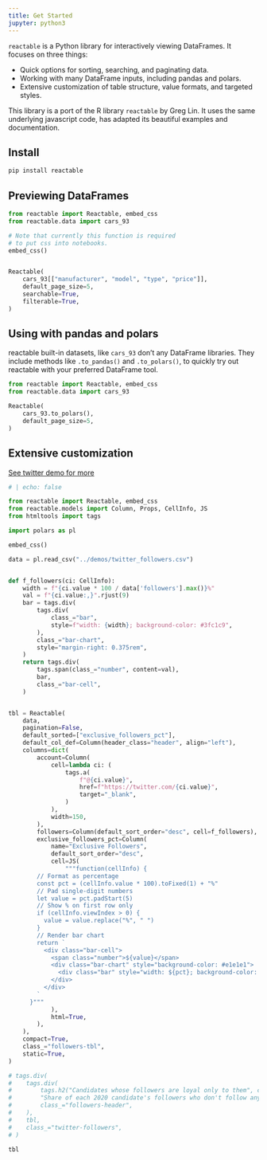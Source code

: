 ```yaml
---
title: Get Started
jupyter: python3
---
```


`reactable` is a Python library for interactively viewing DataFrames. It focuses on three things:

* Quick options for sorting, searching, and paginating data.
* Working with many DataFrame inputs, including pandas and polars.
* Extensive customization of table structure, value formats, and targeted styles.

::: {.callout-note}
This library is a port of the R library `reactable` by Greg Lin. It uses the same underlying javascript code, has adapted its beautiful examples and documentation.
:::

## Install

```bash
pip install reactable
```

## Previewing DataFrames

```python
from reactable import Reactable, embed_css
from reactable.data import cars_93

# Note that currently this function is required
# to put css into notebooks.
embed_css()


Reactable(
    cars_93[["manufacturer", "model", "type", "price"]],
    default_page_size=5,
    searchable=True,
    filterable=True,
)
```

## Using with pandas and polars

reactable built-in datasets, like `cars_93` don't any DataFrame libraries.
They include methods like `.to_pandas()` and `.to_polars()`, to quickly try out reactable with your preferred DataFrame tool.

```python
from reactable import Reactable, embed_css
from reactable.data import cars_93

Reactable(
    cars_93.to_polars(),
    default_page_size=5,
)
```

## Extensive customization

[See twitter demo for more](/demos/twitter-followers.qmd)

<link href = "https://fonts.googleapis.com/css?family=Karla:400,700|Fira+Mono&display=fallback" rel = "stylesheet" />

<style>
.twitter-followers {
  margin: 0 auto;
  width: 575px;
  font-family: Karla, "Helvetica Neue", Helvetica, Arial, sans-serif;
}

.followers-header {
  margin: 1.125rem 0;
  font-size: 1rem;
}

.followers-title {
  font-size: 1.25rem;
  font-weight: 600;
}

.followers-tbl {
  font-size: 0.875rem;
  line-height: 1.125rem;
}

.followers-tbl a {
  color: inherit;
  text-decoration: none;
}

.followers-tbl a:hover,
.followers-tbl a:focus {
  text-decoration: underline;
  text-decoration-thickness: max(1px, 0.0625rem);
}

.header {
  border-bottom: 2px solid #555;
  font-size: 0.8125rem;
  font-weight: 400;
  text-transform: uppercase;
}

.header:hover {
  background-color: #eee;
}

.bar-cell {
  display: flex;
  align-items: center;
}

.number {
  font-family: "Fira Mono", Consolas, Monaco, monospace;
  font-size: 0.84375rem;
  white-space: pre;
}

.bar-chart {
  flex-grow: 1;
  margin-left: 0.375rem;
  height: 0.875rem;
}

.bar {
  height: 100%;
}
</style>

```python
# | echo: false

from reactable import Reactable, embed_css
from reactable.models import Column, Props, CellInfo, JS
from htmltools import tags

import polars as pl

embed_css()

data = pl.read_csv("../demos/twitter_followers.csv")


def f_followers(ci: CellInfo):
    width = f"{ci.value * 100 / data['followers'].max()}%"
    val = f"{ci.value:,}".rjust(9)
    bar = tags.div(
        tags.div(
            class_="bar",
            style=f"width: {width}; background-color: #3fc1c9",
        ),
        class_="bar-chart",
        style="margin-right: 0.375rem",
    )
    return tags.div(
        tags.span(class_="number", content=val),
        bar,
        class_="bar-cell",
    )


tbl = Reactable(
    data,
    pagination=False,
    default_sorted=["exclusive_followers_pct"],
    default_col_def=Column(header_class="header", align="left"),
    columns=dict(
        account=Column(
            cell=lambda ci: (
                tags.a(
                    f"@{ci.value}",
                    href=f"https://twitter.com/{ci.value}",
                    target="_blank",
                )
            ),
            width=150,
        ),
        followers=Column(default_sort_order="desc", cell=f_followers),
        exclusive_followers_pct=Column(
            name="Exclusive Followers",
            default_sort_order="desc",
            cell=JS(
                """function(cellInfo) {
        // Format as percentage
        const pct = (cellInfo.value * 100).toFixed(1) + "%"
        // Pad single-digit numbers
        let value = pct.padStart(5)
        // Show % on first row only
        if (cellInfo.viewIndex > 0) {
          value = value.replace("%", " ")
        }
        // Render bar chart
        return `
          <div class="bar-cell">
            <span class="number">${value}</span>
            <div class="bar-chart" style="background-color: #e1e1e1">
              <div class="bar" style="width: ${pct}; background-color: #fc5185"></div>
            </div>
          </div>
        `
      }"""
            ),
            html=True,
        ),
    ),
    compact=True,
    class_="followers-tbl",
    static=True,
)

# tags.div(
#    tags.div(
#        tags.h2("Candidates whose followers are loyal only to them", class_="followers-title"),
#        "Share of each 2020 candidate's followers who don't follow any other candidates",
#        class_="followers-header",
#    ),
#    tbl,
#    class_="twitter-followers",
# )

tbl
```